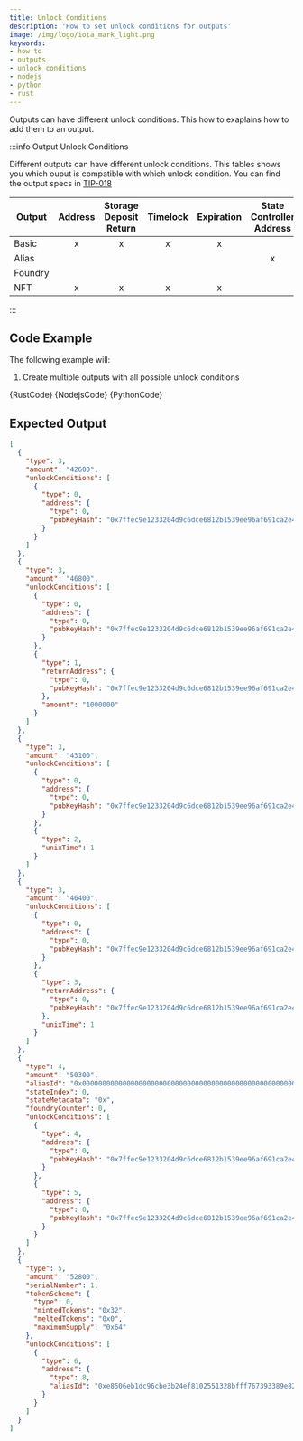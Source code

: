 ```yaml
---
title: Unlock Conditions
description: 'How to set unlock conditions for outputs'
image: /img/logo/iota_mark_light.png
keywords:
- how to
- outputs
- unlock conditions
- nodejs
- python
- rust
---
```



Outputs can have different unlock conditions. This how to exaplains how to add them to an output.

<AccountClient/>

:::info Output Unlock Conditions

Different outputs can have different unlock conditions. This tables shows you which ouput is compatible with which unlock condition. You can find the output specs in [TIP-018](https://wiki.iota.org/tips/tips/TIP-0018)

| Output   | Address | Storage Deposit Return | Timelock | Expiration | State Controller Address | Governor Address | Immutable Alias Address |
| -------- | :-----: | :--------------------: | :------: | :--------: | :----------------------: | :--------------: | :---------------------: |
| Basic    | x       | x                      | x        | x          |                          |                  |                         |
| Alias    |         |                        |          |            | x                        | x                |                         |
| Foundry  |         |                        |          |            |                          |                  | x                       |
| NFT      | x       | x                      | x        | x          |                          |                  |                         |

:::

## Code Example

The following example will:

1. Create multiple outputs with all possible unlock conditions

<Tabs groupId="language">
    <TabItem value="rust" label="Rust">
        <CodeBlock className="language-rust">
            {RustCode}
        </CodeBlock>
    </TabItem>
    <TabItem value="nodejs" label="Nodejs">
        <CodeBlock className="language-typescript">
            {NodejsCode}
        </CodeBlock>
    </TabItem>
    <TabItem value="python" label="Python">
        <CodeBlock className="language-python">
            {PythonCode}
        </CodeBlock>
    </TabItem>
</Tabs>

## Expected Output

```json
[
  {
    "type": 3,
    "amount": "42600",
    "unlockConditions": [
      {
        "type": 0,
        "address": {
          "type": 0,
          "pubKeyHash": "0x7ffec9e1233204d9c6dce6812b1539ee96af691ca2e4d9065daa85907d33e5d3"
        }
      }
    ]
  },
  {
    "type": 3,
    "amount": "46800",
    "unlockConditions": [
      {
        "type": 0,
        "address": {
          "type": 0,
          "pubKeyHash": "0x7ffec9e1233204d9c6dce6812b1539ee96af691ca2e4d9065daa85907d33e5d3"
        }
      },
      {
        "type": 1,
        "returnAddress": {
          "type": 0,
          "pubKeyHash": "0x7ffec9e1233204d9c6dce6812b1539ee96af691ca2e4d9065daa85907d33e5d3"
        },
        "amount": "1000000"
      }
    ]
  },
  {
    "type": 3,
    "amount": "43100",
    "unlockConditions": [
      {
        "type": 0,
        "address": {
          "type": 0,
          "pubKeyHash": "0x7ffec9e1233204d9c6dce6812b1539ee96af691ca2e4d9065daa85907d33e5d3"
        }
      },
      {
        "type": 2,
        "unixTime": 1
      }
    ]
  },
  {
    "type": 3,
    "amount": "46400",
    "unlockConditions": [
      {
        "type": 0,
        "address": {
          "type": 0,
          "pubKeyHash": "0x7ffec9e1233204d9c6dce6812b1539ee96af691ca2e4d9065daa85907d33e5d3"
        }
      },
      {
        "type": 3,
        "returnAddress": {
          "type": 0,
          "pubKeyHash": "0x7ffec9e1233204d9c6dce6812b1539ee96af691ca2e4d9065daa85907d33e5d3"
        },
        "unixTime": 1
      }
    ]
  },
  {
    "type": 4,
    "amount": "50300",
    "aliasId": "0x0000000000000000000000000000000000000000000000000000000000000000",
    "stateIndex": 0,
    "stateMetadata": "0x",
    "foundryCounter": 0,
    "unlockConditions": [
      {
        "type": 4,
        "address": {
          "type": 0,
          "pubKeyHash": "0x7ffec9e1233204d9c6dce6812b1539ee96af691ca2e4d9065daa85907d33e5d3"
        }
      },
      {
        "type": 5,
        "address": {
          "type": 0,
          "pubKeyHash": "0x7ffec9e1233204d9c6dce6812b1539ee96af691ca2e4d9065daa85907d33e5d3"
        }
      }
    ]
  },
  {
    "type": 5,
    "amount": "52800",
    "serialNumber": 1,
    "tokenScheme": {
      "type": 0,
      "mintedTokens": "0x32",
      "meltedTokens": "0x0",
      "maximumSupply": "0x64"
    },
    "unlockConditions": [
      {
        "type": 6,
        "address": {
          "type": 8,
          "aliasId": "0xe8506eb1dc96cbe3b24ef8102551328bfff767393389e824e7cef199e52d87b6"
        }
      }
    ]
  }
]
```
